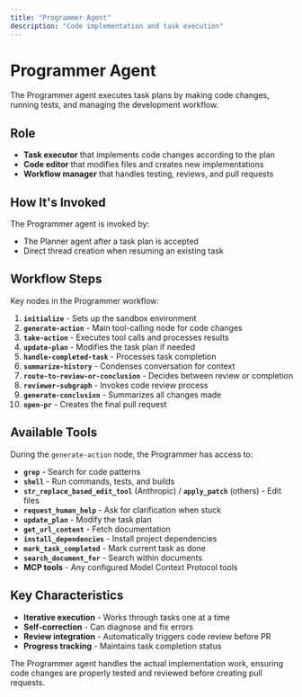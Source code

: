 ```yaml
---
title: "Programmer Agent"
description: "Code implementation and task execution"
---
```


# Programmer Agent

The Programmer agent executes task plans by making code changes, running tests, and managing the development workflow.

## Role

- **Task executor** that implements code changes according to the plan
- **Code editor** that modifies files and creates new implementations
- **Workflow manager** that handles testing, reviews, and pull requests

## How It's Invoked

The Programmer agent is invoked by:
- The Planner agent after a task plan is accepted
- Direct thread creation when resuming an existing task

## Workflow Steps

Key nodes in the Programmer workflow:

1. **`initialize`** - Sets up the sandbox environment
2. **`generate-action`** - Main tool-calling node for code changes
3. **`take-action`** - Executes tool calls and processes results
4. **`update-plan`** - Modifies the task plan if needed
5. **`handle-completed-task`** - Processes task completion
6. **`summarize-history`** - Condenses conversation for context
7. **`route-to-review-or-conclusion`** - Decides between review or completion
8. **`reviewer-subgraph`** - Invokes code review process
9. **`generate-conclusion`** - Summarizes all changes made
10. **`open-pr`** - Creates the final pull request

## Available Tools

During the `generate-action` node, the Programmer has access to:

- **`grep`** - Search for code patterns
- **`shell`** - Run commands, tests, and builds
- **`str_replace_based_edit_tool`** (Anthropic) / **`apply_patch`** (others) - Edit files
- **`request_human_help`** - Ask for clarification when stuck
- **`update_plan`** - Modify the task plan
- **`get_url_content`** - Fetch documentation
- **`install_dependencies`** - Install project dependencies
- **`mark_task_completed`** - Mark current task as done
- **`search_document_for`** - Search within documents
- **MCP tools** - Any configured Model Context Protocol tools

## Key Characteristics

- **Iterative execution** - Works through tasks one at a time
- **Self-correction** - Can diagnose and fix errors
- **Review integration** - Automatically triggers code review before PR
- **Progress tracking** - Maintains task completion status

The Programmer agent handles the actual implementation work, ensuring code changes are properly tested and reviewed before creating pull requests.
